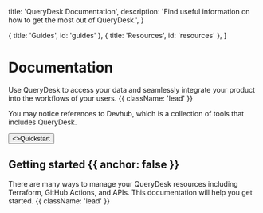 
  title: 'QueryDesk Documentation',
  description:
    'Find useful information on how to get the most out of QueryDesk.',
}

  { title: 'Guides', id: 'guides' },
  { title: 'Resources', id: 'resources' },
]

<HeroPattern />

# Documentation

Use QueryDesk to access your data and seamlessly integrate your product into the workflows of your users. {{ className: 'lead' }}

You may notice references to Devhub, which is a collection of tools that includes QueryDesk.

<div className="not-prose mb-16 mt-6 flex gap-3">
  <Button href="/quickstart" arrow="right">
    <>Quickstart</>
  </Button>
</div>

## Getting started {{ anchor: false }}

There are many ways to manage your QueryDesk resources including Terraform, GitHub Actions, and APIs. This documentation will help you get started. {{ className: 'lead' }}

<Guides />

<Resources />
